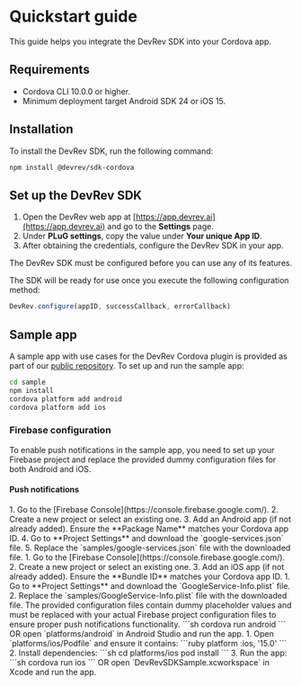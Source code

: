 # Quickstart guide

This guide helps you integrate the DevRev SDK into your Cordova app.

## Requirements

- Cordova CLI 10.0.0 or higher.
- Minimum deployment target Android SDK 24 or iOS 15.

## Installation

To install the DevRev SDK, run the following command:

```sh
npm install @devrev/sdk-cordova
```

## Set up the DevRev SDK

1. Open the DevRev web app at [https://app.devrev.ai](https://app.devrev.ai) and go to the **Settings** page.
2. Under **PLuG settings**, copy the value under **Your unique App ID**.
3. After obtaining the credentials, configure the DevRev SDK in your app.

<Callout intent="warning">
The DevRev SDK must be configured before you can use any of its features.
</Callout>

The SDK will be ready for use once you execute the following configuration method:

```javascript
DevRev.configure(appID, successCallback, errorCallback)
```

## Sample app
A sample app with use cases for the DevRev Cordova plugin is provided as part of our [public repository](https://github.com/devrev/devrev-sdk-cordova). To set up and run the sample app:

```sh
cd sample
npm install
cordova platform add android
cordova platform add ios
```

### Firebase configuration
To enable push notifications in the sample app, you need to set up your Firebase project and replace the provided dummy configuration files for both Android and iOS.

#### Push notifications

<Tabs>
  <Tab title="Android">
  1. Go to the [Firebase Console](https://console.firebase.google.com/).
  2. Create a new project or select an existing one.
  3. Add an Android app (if not already added). Ensure the **Package Name** matches your Cordova app ID.
  4. Go to **Project Settings** and download the `google-services.json` file.
  5. Replace the `samples/google-services.json` file with the downloaded file.
  </Tab>
  <Tab title="iOS">
  1. Go to the [Firebase Console](https://console.firebase.google.com/).
  2. Create a new project or select an existing one.
  3. Add an iOS app (if not already added). Ensure the **Bundle ID** matches your Cordova app ID.
  1. Go to **Project Settings** and download the `GoogleService-Info.plist` file.
  2. Replace the `samples/GoogleService-Info.plist` file with the downloaded file.
  </Tab>
</Tabs>

<Callout intent="warning">
The provided configuration files contain dummy placeholder values and must be replaced with your actual Firebase project configuration files to ensure proper push notifications functionality.
</Callout>

<Tabs>
  <Tab title="Android">
    ```sh
    cordova run android
    ```
    OR open `platforms/android` in Android Studio and run the app.
  </Tab>
  <Tab title="iOS">
    1. Open `platforms/ios/Podfile` and ensure it contains:
    ```ruby
    platform :ios, '15.0'
    ```
    2. Install dependencies:
    ```sh
    cd platforms/ios
    pod install
    ```
    3. Run the app:
    ```sh
    cordova run ios
    ```
    OR open `DevRevSDKSample.xcworkspace` in Xcode and run the app.
  </Tab>
</Tabs>
